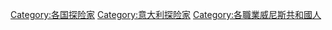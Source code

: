 [[Category:各国探险家|Category:各国探险家]]
[[Category:意大利探险家|Category:意大利探险家]]
[[Category:各職業威尼斯共和國人|Category:各職業威尼斯共和國人]]